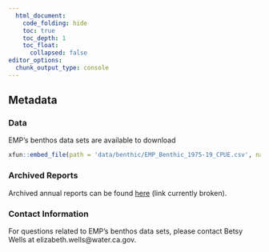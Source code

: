 ```yaml
---
  html_document: 
    code_folding: hide
    toc: true
    toc_depth: 1
    toc_float:
      collapsed: false
editor_options: 
  chunk_output_type: console
---
```


## Metadata

### Data {.unlisted .unnumbered}
EMP's benthos data sets are available to download
```r
xfun::embed_file(path = 'data/benthic/EMP_Benthic_1975-19_CPUE.csv', name = 'EMP_Benthic_1975-19_CPUE.csv', text = 'here.')
```

<!-- Metadata (station locations, visitis per year, grabs per year) is available  -->
<!-- ```{r echo=FALSE} -->
<!-- xfun::embed_file(path = 'data/benthic/EMP_Benthic_1975-19_Metadata.xlsx', name = 'EMP_Benthic_1975-19_Metadata.xlsx', text = 'here.') -->
<!-- ``` -->

### Archived Reports {.unlisted .unnumbered}
Archived annual reports can be found [here]() (link currently broken).

### Contact Information {.unlisted .unnumbered}
For questions related to EMP's benthos data sets, please contact Betsy Wells at elizabeth.wells@water.ca.gov.

